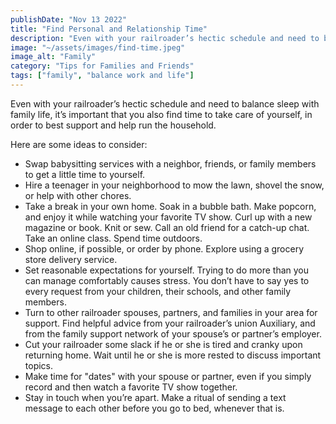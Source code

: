 ```yaml
---
publishDate: "Nov 13 2022"
title: "Find Personal and Relationship Time"
description: "Even with your railroader’s hectic schedule and need to balance sleep with family life, it’s important that you also find time to take care of yourself, in order to best support and help run the household."
image: "~/assets/images/find-time.jpeg"
image_alt: "Family"
category: "Tips for Families and Friends"
tags: ["family", "balance work and life"]
---
```


Even with your railroader’s hectic schedule and need to balance sleep with family life, it’s important that you also find time to take care of yourself, in order to best support and help run the household.

Here are some ideas to consider:

- Swap babysitting services with a neighbor, friends, or family members to get a little time to yourself.
- Hire a teenager in your neighborhood to mow the lawn, shovel the snow, or help with other chores.
- Take a break in your own home. Soak in a bubble bath. Make popcorn, and enjoy it while watching your favorite TV show. Curl up with a new magazine or book. Knit or sew. Call an old friend for a catch-up chat. Take an online class. Spend time outdoors.
- Shop online, if possible, or order by phone. Explore using a grocery store delivery service.
- Set reasonable expectations for yourself. Trying to do more than you can manage comfortably causes stress. You don’t have to say yes to every request from your children, their schools, and other family members.
- Turn to other railroader spouses, partners, and families in your area for support. Find helpful advice from your railroader’s union Auxiliary, and from the family support network of your spouse’s or partner’s employer.
- Cut your railroader some slack if he or she is tired and cranky upon returning home. Wait until he or she is more rested to discuss important topics.
- Make time for "dates" with your spouse or partner, even if you simply record and then watch a favorite TV show together.
- Stay in touch when you’re apart. Make a ritual of sending a text message to each other before you go to bed, whenever that is.